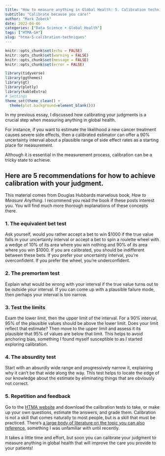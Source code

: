 ```yaml
---
title: "How to measure anything in Global Health: 5. Calibration techniques"
subtitle: "Calibrate because you care!"
author: "Mark Zobeck"
date: 2022-04-06
categories: ["Data Science + Global Health"]
tags: ["HTMA-GH"]
slug: "htma-5-calibration-techniques"
---
```


```r
knitr::opts_chunk$set(echo = FALSE) 
knitr::opts_chunk$set(warning = FALSE)
knitr::opts_chunk$set(message = FALSE)
knitr::opts_chunk$set(error = FALSE)

library(tidyverse)
library(ggthemes)
library(gt)
library(plotly)
library(kableExtra)
# Settings
theme_set(theme_clean() +  
  theme(plot.background=element_blank()))

```

In my previous essay, I discussed how calibrating your judgments is a crucial step when measuring anything in global health.

For instance, if you want to estimate the likelihood a new cancer treatment causes severe side effects, then a calibrated estimator can offer a 90% uncertainty interval about a plausible range of side effect rates as a starting place for measurement.

Although it is essential in the measurement process, calibration can be a tricky state to achieve.

## **Here are 5 recommendations for how to achieve calibration with your judgment.**

This material comes from Douglas Hubbards marvelous book, *How to Measure Anything*. I recommend you read the book if these posts interest you. You will find much more thorough explanations of these concepts there.

### **1. The equivalent bet test**

Ask yourself, would you rather accept a bet to win \$1000 if the true value falls in your uncertainty interval or accept a bet to spin a roulette wheel with a wedge of 10% of its area where you win nothing and 90% of its area where you win \$1000. If you are calibrated, you should be indifferent between these bets. If you prefer your uncertainty interval, you're overconfident. If you prefer the wheel, you're underconfident.

### **2. The premortem test**

Explain what would be wrong with your interval if the true value turns out to be outside your interval. If you can come up with a plausible failure mode, then perhaps your interval is too narrow.

### **3. Test the limits**

Exam the lower limit, then the upper limit of the interval. For a 90% interval, 95% of the plausible values should be above the lower limit. Does your limit reflect that estimate? Then move to the upper limit and assess it its plausible that 95% of values are below that limit. This helps to avoid anchoring bias, something I found myself susceptible to as I started exploring calibration.

### **4. The absurdity test**

Start with an absurdly wide range and progressively narrow it, explaining why it can't be that wide along the way. This test helps to locate the edge of our knowledge about the estimate by eliminating things that are obviously not correct.

### **5. Repetition and feedback**

Go to the [HTMA website](https://www.howtomeasureanything.com/3rd-edition/) and download the calibration tests to take, or make up your own questions, estimate the answers, and grade them. Calibration is not a skill that comes naturally to most people, but is a skill that must be practiced. There's [a large body of literature on the topic you can also reference](https://www.journals.uchicago.edu/doi/full/10.1093/reep/rex022#_i30), something I was unfamiliar with until recently.

It takes a little time and effort, but soon you can calibrate your judgment to measure anything in global health that will improve the care you provide to your patients!
